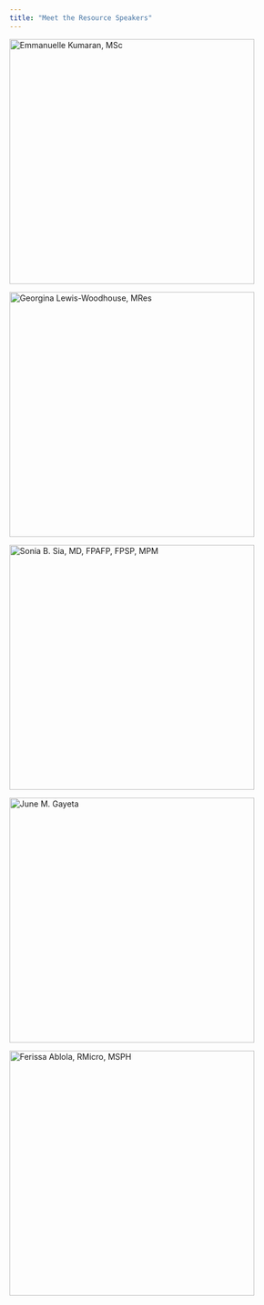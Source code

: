 ```yaml
---
title: "Meet the Resource Speakers"
---
```


::: {layout-nrow="2"}
[![Emmanuelle Kumaran, MSc](img/emma_cgps.jpg){width="430"}](speakers/emma.qmd)

[![Georgina Lewis-Woodhouse, MRes](img/georgie_cgps.jpg){width="430"}](speakers/georgie.qmd)

[![Sonia B. Sia, MD, FPAFP, FPSP, MPM](speakers/img/docsonia_ritm.png){width="430"}](speakers/sonia.qmd)

[![June M. Gayeta](speakers/img/sirjune_ritm.png){width="430"}](speakers/june.qmd)

[![Ferissa Ablola, RMicro, MSPH](img/maamfaye_ritm.jpg){width="430"}](speakers/faye.qmd)
:::
